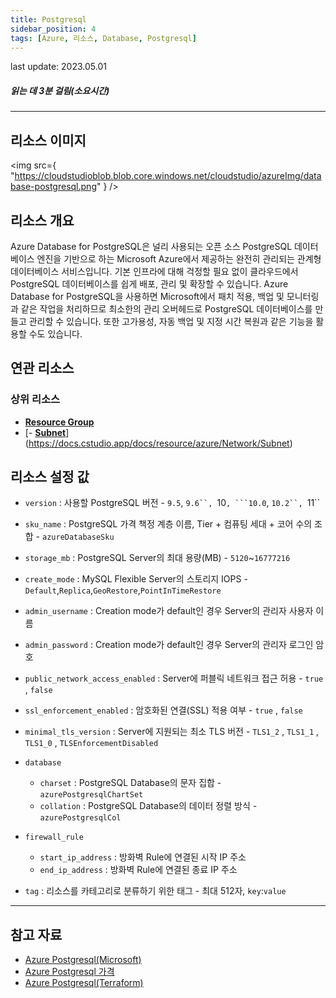 ```yaml
---
title: Postgresql
sidebar_position: 4
tags: [Azure, 리소스, Database, Postgresql]
---
```


<span className="theme-doc-version-badge badge badge--secondary">
    last update: 2023.05.01
</span>

##### 읽는 데 3분 걸림(소요시간)

---

## 리소스 이미지

<img
    src={
        "https://cloudstudioblob.blob.core.windows.net/cloudstudio/azureImg/database-postgresql.png"
    }
/>

## 리소스 개요

Azure Database for PostgreSQL은 널리 사용되는 오픈 소스 PostgreSQL 데이터베이스 엔진을 기반으로 하는 Microsoft Azure에서 제공하는 완전히 관리되는 관계형 데이터베이스 서비스입니다.
기본 인프라에 대해 걱정할 필요 없이 클라우드에서 PostgreSQL 데이터베이스를 쉽게 배포, 관리 및 확장할 수 있습니다.
Azure Database for PostgreSQL을 사용하면 Microsoft에서 패치 적용, 백업 및 모니터링과 같은 작업을 처리하므로 최소한의 관리 오버헤드로 PostgreSQL 데이터베이스를 만들고 관리할 수 있습니다.
또한 고가용성, 자동 백업 및 지정 시간 복원과 같은 기능을 활용할 수도 있습니다.

## 연관 리소스

### 상위 리소스

-   [**Resource Group**](https://docs.cstudio.app/docs/resource/azure/Base/ResourceGroup)
-   [- [**Subnet**](https://docs.cstudio.app/docs/resource/azure/Network/Subnet)](https://docs.cstudio.app/docs/resource/azure/Network/Subnet)

## 리소스 설정 값

-   `version` : 사용할 PostgreSQL 버전 - `9.5`, ` 9.6``,  `10` , ```10.0 `, ` 10.2``,  `11``

-   `sku_name` : PostgreSQL 가격 책정 계층 이름, Tier + 컴퓨팅 세대 + 코어 수의 조합 - `azureDatabaseSku`

-   `storage_mb` : PostgreSQL Server의 최대 용량(MB) - `5120`~`16777216`

-   `create_mode` : MySQL Flexible Server의 스토리지 IOPS - `Default`,`Replica`,`GeoRestore`,`PointInTimeRestore`

-   `admin_username` : Creation mode가 default인 경우 Server의 관리자 사용자 이름

-   `admin_password` : Creation mode가 default인 경우 Server의 관리자 로그인 암호

-   `public_network_access_enabled` : Server에 퍼블릭 네트워크 접근 허용 - `true` , `false`

-   `ssl_enforcement_enabled` : 암호화된 연결(SSL) 적용 여부 - `true` , `false`

-   `minimal_tls_version` : Server에 지원되는 최소 TLS 버전 - `TLS1_2` , `TLS1_1` , `TLS1_0` , `TLSEnforcementDisabled`

-   `database`

    -   `charset` : PostgreSQL Database의 문자 집합 - `azurePostgresqlChartSet`
    -   `collation` : PostgreSQL Database의 데이터 정렬 방식 - `azurePostgresqlCol`

-   `firewall_rule`

    -   `start_ip_address` : 방화벽 Rule에 연결된 시작 IP 주소
    -   `end_ip_address` : 방화벽 Rule에 연결된 종료 IP 주소

-   `tag` : 리소스를 카테고리로 분류하기 위한 태그 - 최대 512자, `key`:`value`

---

## 참고 자료

-   [Azure Postgresql(Microsoft)](https://learn.microsoft.com/ko-kr/azure/postgresql/single-server/overview)
-   [Azure Postgresql 가격](https://azure.microsoft.com/ko-kr/pricing/details/postgresql/server/)
-   [Azure Postgresql(Terraform)](https://registry.terraform.io/providers/hashicorp/azurerm/latest/docs/resources/postgresql_server)
